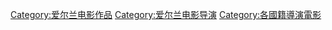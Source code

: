 [[Category:爱尔兰电影作品|Category:爱尔兰电影作品]]
[[Category:爱尔兰电影导演|Category:爱尔兰电影导演]]
[[Category:各國籍導演電影|Category:各國籍導演電影]]